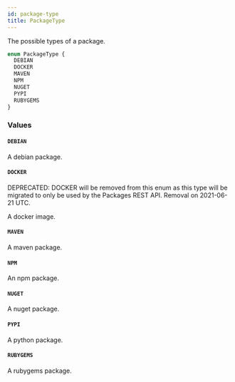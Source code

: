 ```yaml
---
id: package-type
title: PackageType
---
```


The possible types of a package.

```graphql
enum PackageType {
  DEBIAN
  DOCKER
  MAVEN
  NPM
  NUGET
  PYPI
  RUBYGEMS
}
```

### Values

#### `DEBIAN`

A debian package.

#### `DOCKER`

<span class="badge badge--warning">DEPRECATED: DOCKER will be removed from this enum as this type will be migrated to only be used by the Packages REST API. Removal on 2021-06-21 UTC.</span>

A docker image.

#### `MAVEN`

A maven package.

#### `NPM`

An npm package.

#### `NUGET`

A nuget package.

#### `PYPI`

A python package.

#### `RUBYGEMS`

A rubygems package.
